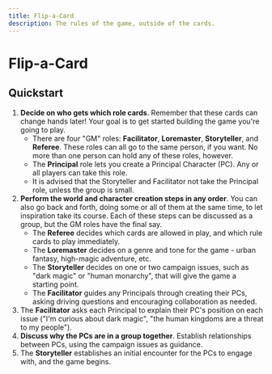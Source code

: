 ```yaml
---
title: Flip-a-Card
description: The rules of the game, outside of the cards.
---
```


# Flip-a-Card

## Quickstart

1. **Decide on who gets which role cards**. Remember that these cards can change hands later! Your goal is to get started building the game you're going to play.
   - There are four "GM" roles: **Facilitator**, **Loremaster**, **Storyteller**, and **Referee**. These roles can all go to the same person, if you want. No more than one person can hold any of these roles, however.
   - The **Principal** role lets you create a Principal Character (PC). Any or all players can take this role.
   - It is advised that the Storyteller and Facilitator not take the Principal role, unless the group is small.
2. **Perform the world and character creation steps in any order**. You can also go back and forth, doing some or all of them at the same time, to let inspiration take its course. Each of these steps can be discussed as a group, but the GM roles have the final say.
   - The **Referee** decides which cards are allowed in play, and which rule cards to play immediately.
   - The **Loremaster** decides on a genre and tone for the game - urban fantasy, high-magic adventure, etc.
   - The **Storyteller** decides on one or two campaign issues, such as "dark magic" or "human monarchy", that will give the game a starting point.
   - The **Facilitator** guides any Principals through creating their PCs, asking driving questions and encouraging collaboration as needed.
3. The **Facilitator** asks each Principal to explain their PC's position on each issue ("I'm curious about dark magic", "the human kingdoms are a threat to my people").
4. **Discuss why the PCs are in a group together**. Establish relationships between PCs, using the campaign issues as guidance.
5. The **Storyteller** establishes an initial encounter for the PCs to engage with, and the game begins.
